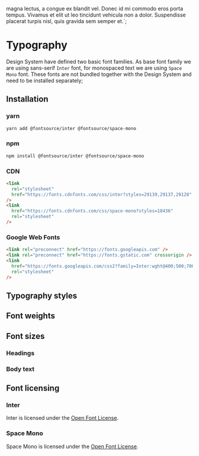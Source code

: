 

magna lectus, a congue ex blandit vel. Donec id mi commodo eros porta tempus. Vivamus et elit ut
leo tincidunt vehicula non a dolor. Suspendisse placerat turpis nisl, quis gravida sem semper et.`;

<Meta title="Theme/Typography" />

# Typography

Design System have defined two basic font families. As base font family we are using sans-serif
`Inter` font, for monospaced text we are using `Space Mono` font. These fonts are not bundled
together with the Design System and need to be installed separately;

## Installation

### yarn

```bash
yarn add @fontsource/inter @fontsource/space-mono
```

### npm

```bash
npm install @fontsource/inter @fontsource/space-mono
```

### CDN

```html
<link
  rel="stylesheet"
  href="https://fonts.cdnfonts.com/css/inter?styles=29139,29137,29128"
/>
<link
  href="https://fonts.cdnfonts.com/css/space-mono?styles=18436"
  rel="stylesheet"
/>
```

### Google Web Fonts

```html
<link rel="preconnect" href="https://fonts.googleapis.com" />
<link rel="preconnect" href="https://fonts.gstatic.com" crossorigin />
<link
  href="https://fonts.googleapis.com/css2?family=Inter:wght@400;500;700&family=Space+Mono&display=swap"
  rel="stylesheet"
/>
```

## Typography styles

<FontPalette>
  <FontItem
    fontFamily={theme.typography.family.base}
    sampleText={lipsum}
    subtitle="Inter"
    title="theme.typography.family.base"
  />
  <FontItem
    fontFamily={theme.typography.family.mono}
    sampleText={lipsum}
    subtitle="Space Mono"
    title="theme.typography.family.mono"
  />
</FontPalette>

## Font weights

<FontPalette>
  <FontItem
    fontWeight={theme.typography.weight.light}
    sampleText={lipsum}
    subtitle="Light weight"
    title="theme.typography.weight.light"
  />
  <FontItem
    fontWeight={theme.typography.weight.regular}
    sampleText={lipsum}
    subtitle="Regular weight, monospace font can be used only with regular weight"
    title="theme.typography.weight.regular"
  />
  <FontItem
    fontWeight={theme.typography.weight.medium}
    sampleText={lipsum}
    subtitle="Medium weight"
    title="theme.typography.weight.medium"
  />
  <FontItem
    fontWeight={theme.typography.weight.semibold}
    sampleText={lipsum}
    subtitle="Semibold weight"
    title="theme.typography.weight.semibold"
  />
  <FontItem
    fontWeight={theme.typography.weight.bold}
    sampleText={lipsum}
    subtitle="Bold weight"
    title="theme.typography.weight.bold"
  />
</FontPalette>

## Font sizes

### Headings

<FontPalette>
  <FontItem
    fontSize={theme.typography.size.h0}
    fontWeight={theme.typography.weight.medium}
    sampleText="Heading H0"
    subtitle="Document header and other special cases"
    title="theme.typography.size.h0"
  />
  <FontItem
    fontSize={theme.typography.size.h1}
    fontWeight={theme.typography.weight.medium}
    lineHeight={theme.typography.lineHeight.xxl}
    sampleText="Heading H1"
    subtitle="Page-level headers"
    title="theme.typography.size.h1"
  />
  <FontItem
    fontSize={theme.typography.size.h2}
    fontWeight={theme.typography.weight.medium}
    lineHeight={theme.typography.lineHeight.xxl}
    sampleText="Heading H2"
    subtitle="Section and column headers"
    title="theme.typography.size.h2"
  />
  <FontItem
    fontSize={theme.typography.size.h3}
    fontWeight={theme.typography.weight.medium}
    lineHeight={theme.typography.lineHeight.xl}
    sampleText="Heading H3"
    subtitle="Subsection headers"
    title="theme.typography.size.h3"
  />
  <FontItem
    fontSize={theme.typography.size.h4}
    fontWeight={theme.typography.weight.medium}
    lineHeight={theme.typography.lineHeight.lg}
    sampleText="Heading H4"
    subtitle="Block headers"
    title="theme.typography.size.h4"
  />
  <FontItem
    title="theme.typography.size.h5"
    subtitle="Block headers"
    sampleText="Heading H5"
    fontSize={theme.typography.size.h5}
    fontWeight={theme.typography.weight.medium}
    lineHeight={theme.typography.lineHeight.mdPlus}
  />
</FontPalette>

### Body text

<FontPalette>
  <FontItem
    fontSize={theme.typography.size.lg}
    lineHeight={theme.typography.lineHeight.lg}
    sampleText={lipsum}
    title="theme.typography.size.lg"
  />
  <FontItem
    fontSize={theme.typography.size.md}
    lineHeight={theme.typography.lineHeight.md}
    sampleText={lipsum}
    title="theme.typography.size.md"
  />
</FontPalette>

## Font licensing

### Inter

Inter is licensed under the [Open Font License](https://scripts.sil.org/cms/scripts/page.php?site_id=nrsi&id=OFL).

### Space Mono

Space Mono is licensed under the [Open Font License](https://scripts.sil.org/cms/scripts/page.php?site_id=nrsi&id=OFL).

